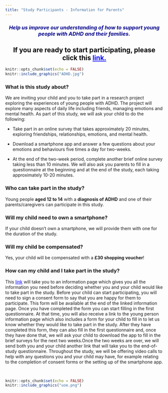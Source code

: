 ```yaml
---
title: "Study Participants - Information for Parents"
---
```

<h3 style="text-align: center;"><span style="color:darkblue">*Help us improve our understanding of how to support young people with ADHD and their families.*</span></h3> 
<h2 style="text-align: center;"><span style="color:black">If you are ready to start participating, please click this <a href="https://edinburgh.eu.qualtrics.com/jfe/form/SV_agdkr7R72tsPHcq" style="color: blue;">link.</a></span></h2> 
```r
knitr::opts_chunk$set(echo = FALSE)
knitr::include_graphics("ADHD.jpg")
``` 
### What is this study about?
We are inviting your child and you to take part in a research project exploring the experiences of young people with ADHD. The project will explore many aspects of daily life including friends, managing emotions and mental health. As part of this study, we will ask your child to do the following:

- Take part in an online survey that takes approximately 20 minutes, exploring friendships, relationships, emotions, and mental health.  

- Download a smartphone app and answer a few questions about your emotions and behaviours five times a day for two-weeks.

- At the end of the two-week period, complete another brief online survey taking less than 10 minutes. 
We will also ask you parents to fill in a questionnaire at the beginning and at the end of the study, each taking approximately 10-20 minutes.

### Who can take part in the study?
Young people **aged 12 to 14** with a **diagnosis of ADHD** and one of their parents/caregivers can participate in this study.

### Will my child need to own a smartphone?
If your child doesn't own a smartphone, we will provide them with one for the duration of the study.

### Will my child be compensated?
Yes, your child will be compensated with a **£30 shopping voucher**!

### How can my child and I take part in the study?

This <a href="https://edinburgh.eu.qualtrics.com/jfe/form/SV_agdkr7R72tsPHcq" style="color: blue;">link</a> will take you to an information page which gives you all the information you need before deciding whether you and your child would like to take part in the study. Before your child can start participating, you will need to sign a consent form to say that you are happy for them to participate. This form will be available at the end of the linked information page. Once you have completed the form you can start filling in the first questionnaire. At that time, you will also receive a link to the young person information page which also includes a form for your child to fill in to let us know whether they would like to take part in the study. After they have completed this form, they can also fill in the first questionnaire and, once they have done that, we will ask your child to download the app to fill in the brief surveys for the next two weeks.Once the two weeks are over, we will send both you and your child another link that will take you to the end-of-study questionnaire. Throughout the study, we will be offering video calls to help with any questions you and your child may have, for example relating to the completion of consent forms or the setting up of the smartphone app. 

&nbsp;<br>

```r
knitr::opts_chunk$set(echo = FALSE)
knitr::include_graphics("uoe.png")
``` 

